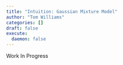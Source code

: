 ```yaml
---
title: "Intuition: Gaussian Mixture Model"
author: "Tom Williams"
categories: []
draft: false
execute:
  daemon: false
---
```


Work In Progress